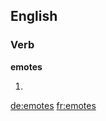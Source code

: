 
==English==

===Verb===
'''emotes'''

# {{third-person singular of|emote}}

[[de:emotes]]
[[fr:emotes]]